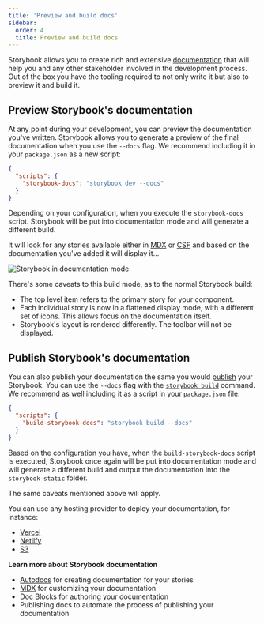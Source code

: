 ```yaml
---
title: 'Preview and build docs'
sidebar:
  order: 4
  title: Preview and build docs
---
```


Storybook allows you to create rich and extensive [documentation](./index.mdx) that will help you and any other stakeholder involved in the development process. Out of the box you have the tooling required to not only write it but also to preview it and build it.

## Preview Storybook's documentation

At any point during your development, you can preview the documentation you've written. Storybook allows you to generate a preview of the final documentation when you use the `--docs` flag. We recommend including it in your `package.json` as a new script:

```json
{
  "scripts": {
    "storybook-docs": "storybook dev --docs"
  }
}
```

Depending on your configuration, when you execute the `storybook-docs` script. Storybook will be put into documentation mode and will generate a different build.

It will look for any stories available either in [MDX](./mdx.mdx) or [CSF](../writing-stories/index.mdx#component-story-format) and based on the documentation you've added it will display it...

![Storybook in documentation mode](../_assets/writing-docs/storybook-docs-build.png)

There's some caveats to this build mode, as to the normal Storybook build:

* The top level item refers to the primary story for your component.
* Each individual story is now in a flattened display mode, with a different set of icons. This allows focus on the documentation itself.
* Storybook's layout is rendered differently. The toolbar will not be displayed.

## Publish Storybook's documentation

You can also publish your documentation the same you would [publish](../sharing/publish-storybook.mdx) your Storybook. You can use the `--docs` flag with the [`storybook build`](../api/cli-options.mdx#build) command. We recommend as well including it as a script in your `package.json` file:

```json
{
  "scripts": {
    "build-storybook-docs": "storybook build --docs"
  }
}
```

Based on the configuration you have, when the `build-storybook-docs` script is executed, Storybook once again will be put into documentation mode and will generate a different build and output the documentation into the `storybook-static` folder.

The same caveats mentioned above will apply.

You can use any hosting provider to deploy your documentation, for instance:

* [Vercel](https://vercel.com/)
* [Netlify](https://www.netlify.com/)
* [S3](https://aws.amazon.com/en/s3/)

**Learn more about Storybook documentation**

* [Autodocs](./autodocs.mdx) for creating documentation for your stories
* [MDX](./mdx.mdx) for customizing your documentation
* [Doc Blocks](./doc-blocks.mdx) for authoring your documentation
* Publishing docs to automate the process of publishing your documentation

